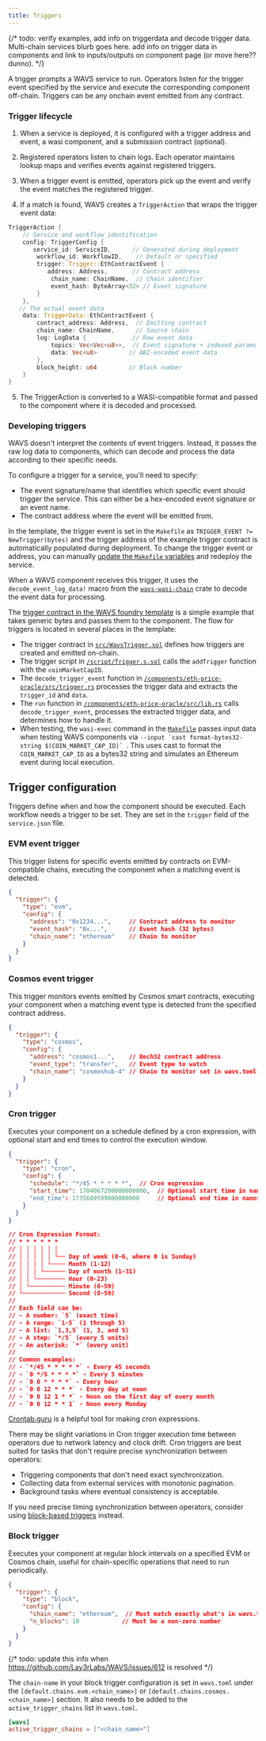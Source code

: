 ```yaml
---
title: Triggers
---
```

<!--docsignore
docsignore-->


{/* todo: verify examples, add info on triggerdata and decode trigger data. Multi-chain services blurb goes here. add info on trigger data in components and link to inputs/outputs on component page (or move here?? dunno).  */}

A trigger prompts a WAVS service to run. Operators listen for the trigger event specified by the service and execute the corresponding component off-chain. Triggers can be any onchain event emitted from any contract.

### Trigger lifecycle

1. When a service is deployed, it is configured with a trigger address and event, a wasi component, and a submission contract (optional).

2. Registered operators listen to chain logs. Each operator maintains lookup maps and verifies events against registered triggers.

3. When a trigger event is emitted, operators pick up the event and verify the event matches the registered trigger.

4. If a match is found, WAVS creates a `TriggerAction` that wraps the trigger event data:

```rust
TriggerAction {
    // Service and workflow identification
    config: TriggerConfig {
       service_id: ServiceID,      // Generated during deployment
        workflow_id: WorkflowID,    // Default or specified
        trigger: Trigger::EthContractEvent {
           address: Address,       // Contract address
            chain_name: ChainName,  // Chain identifier
            event_hash: ByteArray<32> // Event signature
        }
    },
   // The actual event data
    data: TriggerData::EthContractEvent {
        contract_address: Address,  // Emitting contract
        chain_name: ChainName,      // Source chain
        log: LogData {             // Raw event data
            topics: Vec<Vec<u8>>,  // Event signature + indexed params
            data: Vec<u8>         // ABI-encoded event data
        },
        block_height: u64         // Block number
    }
}
```

5. The TriggerAction is converted to a WASI-compatible format and passed to the component where it is decoded and processed.

### Developing triggers

WAVS doesn't interpret the contents of event triggers. Instead, it passes the raw log data to components, which can decode and process the data according to their specific needs.

To configure a trigger for a service, you'll need to specify:

- The event signature/name that identifies which specific event should trigger the service. This can either be a hex-encoded event signature or an event name.
- The contract address where the event will be emitted from.

In the template, the trigger event is set in the `Makefile` as `TRIGGER_EVENT ?= NewTrigger(bytes)` and the trigger address of the example trigger contract is automatically populated during deployment. To change the trigger event or address, you can manually [update the `Makefile` variables](#customizing-makefile-variables) and redeploy the service.

When a WAVS component receives this trigger, it uses the `decode_event_log_data!` macro from the [`wavs-wasi-chain`](https://docs.rs/wavs-wasi-chain/latest/wavs_wasi_chain/all.html#functions) crate to decode the event data for processing.

The [trigger contract in the WAVS foundry template](https://github.com/Lay3rLabs/wavs-foundry-template/blob/v0.3.0/src/contracts/WavsTrigger.sol) is a simple example that takes generic bytes and passes them to the component. The flow for triggers is located in several places in the template:

- The trigger contract in [`src/WavsTrigger.sol`](https://github.com/Lay3rLabs/wavs-foundry-template/tree/v0.3.0/src/contracts/WavsTrigger.sol) defines how triggers are created and emitted on-chain.
- The trigger script in [`/script/Trigger.s.sol`](https://github.com/Lay3rLabs/wavs-foundry-template/tree/v0.3.0/script/Trigger.s.sol#L15) calls the `addTrigger` function with the `coinMarketCapID`.
- The `decode_trigger_event` function in [`/components/eth-price-oracle/src/trigger.rs`](https://github.com/Lay3rLabs/wavs-foundry-template/tree/v0.3.0/components/eth-price-oracle/src/trigger.rs#L11-L21) processes the trigger data and extracts the `trigger_id` and `data`.
- The `run` function in [`/components/eth-price-oracle/src/lib.rs`](https://github.com/Lay3rLabs/wavs-foundry-template/tree/v0.3.0/components/eth-price-oracle/src/lib.rs#L13) calls `decode_trigger_event`, processes the extracted trigger data, and determines how to handle it.
- When testing, the `wasi-exec` command in the [`Makefile`](https://github.com/Lay3rLabs/wavs-foundry-template/tree/v0.3.0/Makefile#L39-L43) passes input data when testing WAVS components via ``--input `cast format-bytes32-string $(COIN_MARKET_CAP_ID)` ``. This uses cast to format the `COIN_MARKET_CAP_ID` as a bytes32 string and simulates an Ethereum event during local execution.


## Trigger configuration

Triggers define when and how the component should be executed. Each workflow needs a trigger to be set. They are set in the `trigger` field of the `service.json` file.

### EVM event trigger

This trigger listens for specific events emitted by contracts on EVM-compatible chains, executing the component when a matching event is detected.

```json
{
  "trigger": {
    "type": "evm",
    "config": {
      "address": "0x1234...",     // Contract address to monitor
      "event_hash": "0x...",      // Event hash (32 bytes)
      "chain_name": "ethereum"    // Chain to monitor
    }
  }
}
```

### Cosmos event trigger

This trigger monitors events emitted by Cosmos smart contracts, executing your component when a matching event type is detected from the specified contract address.

```json
{
  "trigger": {
    "type": "cosmos",
    "config": {
      "address": "cosmos1...",    // Bech32 contract address
      "event_type": "transfer",   // Event type to watch
      "chain_name": "cosmoshub-4" // Chain to monitor set in wavs.toml
    }
  }
}
```

### Cron trigger

Executes your component on a schedule defined by a cron expression, with optional start and end times to control the execution window.

```json
{
  "trigger": {
    "type": "cron",
    "config": {
      "schedule": "*/45 * * * * *",  // Cron expression
      "start_time": 1704067200000000000,  // Optional start time in nanoseconds since Unix epoch (2024-01-01T00:00:00Z)
      "end_time": 1735689599000000000     // Optional end time in nanoseconds since Unix epoch (2024-12-31T23:59:59Z)
    }
  }
}

// Cron Expression Format:
// * * * * * *
// │ │ │ │ │ │
// │ │ │ │ │ └── Day of week (0-6, where 0 is Sunday)
// │ │ │ │ └──── Month (1-12)
// │ │ │ └────── Day of month (1-31)
// │ │ └──────── Hour (0-23)
// │ └────────── Minute (0-59)
// └──────────── Second (0-59)
//
// Each field can be:
// - A number: `5` (exact time)
// - A range: `1-5` (1 through 5)
// - A list: `1,3,5` (1, 3, and 5)
// - A step: `*/5` (every 5 units)
// - An asterisk: `*` (every unit)
//
// Common examples:
// - `*/45 * * * * *` - Every 45 seconds
// - `0 */5 * * * *` - Every 5 minutes
// - `0 0 * * * *` - Every hour
// - `0 0 12 * * *` - Every day at noon
// - `0 0 12 1 * *` - Noon on the first day of every month
// - `0 0 12 * * 1` - Noon every Monday
```

[Crontab.guru](https://crontab.guru/) is a helpful tool for making cron expressions.

<Callout title="Cron trigger latency" type="info">

There may be slight variations in Cron trigger execution time between operators due to network latency and clock drift. Cron triggers are best suited for tasks that don't require precise synchronization between operators:
- Triggering components that don't need exact synchronization.
- Collecting data from external services with monotonic pagination.
- Background tasks where eventual consistency is acceptable.

If you need precise timing synchronization between operators, consider using [block-based triggers](#block-trigger) instead.

</Callout>

### Block trigger

Executes your component at regular block intervals on a specified EVM or Cosmos chain, useful for chain-specific operations that need to run periodically.

```json
{
  "trigger": {
    "type": "block",
    "config": {
      "chain_name": "ethereum",  // Must match exactly what's in wavs.toml
      "n_blocks": 10            // Must be a non-zero number
    }
  }
}
```

{/* todo: update this info when https://github.com/Lay3rLabs/WAVS/issues/612 is resolved */}

The `chain-name` in your block trigger configuration is set in `wavs.toml` under the `[default.chains.evm.<chain_name>]` or `[default.chains.cosmos.<chain_name>]` section. It also needs to be added to the `active_trigger_chains` list in `wavs.toml`.

```toml
[wavs]
active_trigger_chains = ["<chain_name>"]
```


